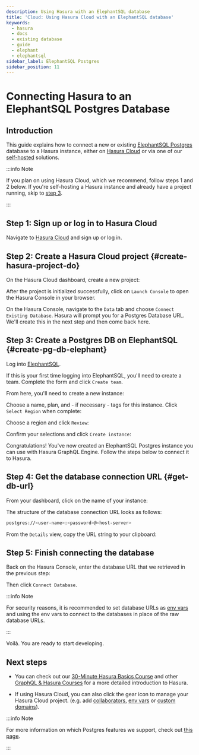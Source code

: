 ```yaml
---
description: Using Hasura with an ElephantSQL database
title: 'Cloud: Using Hasura Cloud with an ElephantSQL database'
keywords:
  - hasura
  - docs
  - existing database
  - guide
  - elephant
  - elephantsql
sidebar_label: ElephantSQL Postgres
sidebar_position: 11
---
```



# Connecting Hasura to an ElephantSQL Postgres Database

## Introduction

This guide explains how to connect a new or existing [ElephantSQL Postgres](https://www.elephantsql.com/) database to a
Hasura instance, either on [Hasura Cloud](https://cloud.hasura.io) or via one of our
[self-hosted](/deployment/deployment-guides/index.mdx) solutions.

:::info Note

If you plan on using Hasura Cloud, which we recommend, follow steps 1 and 2 below. If you're self-hosting a Hasura instance and
already have a project running, skip to [step 3](#create-pg-db-elephant).

:::

## Step 1: Sign up or log in to Hasura Cloud

Navigate to [Hasura Cloud](https://cloud.hasura.io/signup/?pg=docs&plcmt=body&cta=navigate-to-hasura-cloud&tech=default)
and sign up or log in.

## Step 2: Create a Hasura Cloud project {#create-hasura-project-do}

On the Hasura Cloud dashboard, create a new project:

<Thumbnail src="/img/cloud-dbs/create-hasura-cloud-project.png" alt="Create Hasura Cloud project" />

After the project is initialized successfully, click on `Launch Console` to open the Hasura Console in your browser.

On the Hasura Console, navigate to the `Data` tab and choose `Connect Existing Database`. Hasura will prompt you for a
Postgres Database URL. We'll create this in the next step and then come back here.

<Thumbnail src="/img/cloud-dbs/existing-db-setup.png" alt="Hasura Cloud database setup" width="700px" />

## Step 3: Create a Postgres DB on ElephantSQL {#create-pg-db-elephant}

Log into [ElephantSQL](https://customer.elephantsql.com/login).

If this is your first time logging into ElephantSQL, you'll need to create a team. Complete the form and click
`Create team`.

<Thumbnail src="/img/cloud-dbs/elephant/elephant-create-team.png" alt="Create Elephant team" width="700px" />

From here, you'll need to create a new instance:

<Thumbnail
  src="/img/cloud-dbs/elephant/elephant-create-instance.png"
  alt="Create new Elephant instance"
  width="700px"
/>

Choose a name, plan, and - if necessary - tags for this instance. Click `Select Region` when complete:

<Thumbnail
  src="/img/cloud-dbs/elephant/elephant-instance-details.png"
  alt="Add details to Elephant instance"
  width="700px"
/>

Choose a region and click `Review`:

<Thumbnail
  src="/img/cloud-dbs/elephant/elephant-select-region.png"
  alt="Choose region for Elephant instance"
  width="700px"
/>

Confirm your selections and click `Create instance`:

<Thumbnail src="/img/cloud-dbs/elephant/elephant-confirm-instance.png" alt="Create Elephant instance" width="700px" />

Congratulations! You've now created an ElephantSQL Postgres instance you can use with Hasura GraphQL Engine. Follow the
steps below to connect it to Hasura.

## Step 4: Get the database connection URL {#get-db-url}

From your dashboard, click on the name of your instance:

<Thumbnail src="/img/cloud-dbs/elephant/elephant-choose-instance.png" alt="Choose Elephant instance" width="700px" />

The structure of the database connection URL looks as follows:

```bash
postgres://<user-name>:<password>@<host-server>
```

From the `Details` view, copy the URL string to your clipboard:

<Thumbnail
  src="/img/cloud-dbs/elephant/elephant-connection-string.png"
  alt="Get the connection string for the database"
  width="700px"
/>

## Step 5: Finish connecting the database

Back on the Hasura Console, enter the database URL that we retrieved in the previous step:

<Thumbnail
  src="/img/cloud-dbs/elephant/elephant-connect-db.png"
  alt="Add the connection string to your Hasura Console"
  width="700px"
/>

Then click `Connect Database`.

:::info Note

For security reasons, it is recommended to set database URLs as
[env vars](/hasura-cloud/projects/env-vars.mdx#manage-project-env-vars) and using the env vars to connect to the databases in place
of the raw database URLs.

:::

Voilà. You are ready to start developing.

<Thumbnail src="/img/cloud-dbs/hasura-console.png" alt="Hasura Console" />

## Next steps

- You can check out our [30-Minute Hasura Basics Course](https://hasura.io/learn/graphql/hasura/introduction/) and other
  [GraphQL & Hasura Courses](https://hasura.io/learn/) for a more detailed introduction to Hasura.

- If using Hasura Cloud, you can also click the gear icon to manage your Hasura Cloud project. (e.g. add
  [collaborators](/hasura-cloud/projects/collaborators.mdx#manage-project-collaborators),
  [env vars](/hasura-cloud/projects/env-vars.mdx#manage-project-env-vars) or
  [custom domains](/hasura-cloud/projects/domains.mdx#manage-project-domains)).

<Thumbnail src="/img/getting-started/project-manage.png" alt="Project actions" width="860px" />

:::info Note

For more information on which Postgres features we support, check out [this page](/databases/feature-support.mdx).

:::
